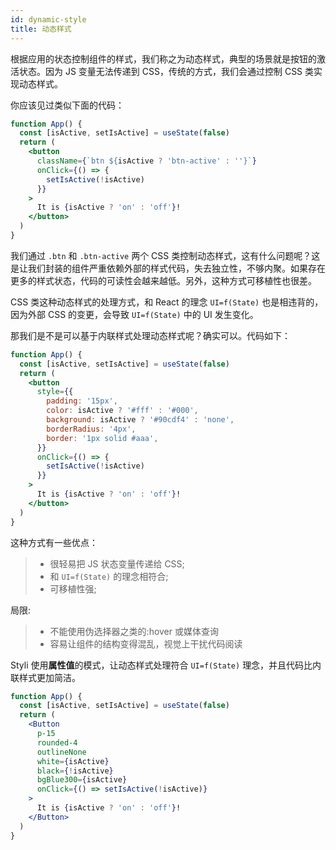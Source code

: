 ```yaml
---
id: dynamic-style
title: 动态样式
---
```


根据应用的状态控制组件的样式，我们称之为动态样式，典型的场景就是按钮的激活状态。因为 JS 变量无法传递到 CSS，传统的方式，我们会通过控制 CSS 类实现动态样式。

你应该见过类似下面的代码：

```jsx live
function App() {
  const [isActive, setIsActive] = useState(false)
  return (
    <button
      className={`btn ${isActive ? 'btn-active' : ''}`}
      onClick={() => {
        setIsActive(!isActive)
      }}
    >
      It is {isActive ? 'on' : 'off'}!
    </button>
  )
}
```

我们通过 `.btn` 和 `.btn-active` 两个 CSS 类控制动态样式，这有什么问题呢？这是让我们封装的组件严重依赖外部的样式代码，失去独立性，不够内聚。如果存在更多的样式状态，代码的可读性会越来越低。另外，这种方式可移植性也很差。

CSS 类这种动态样式的处理方式，和 React 的理念 `UI=f(State)` 也是相违背的，因为外部 CSS 的变更，会导致 `UI=f(State)` 中的 UI 发生变化。

那我们是不是可以基于内联样式处理动态样式呢？确实可以。代码如下：

```jsx live
function App() {
  const [isActive, setIsActive] = useState(false)
  return (
    <button
      style={{
        padding: '15px',
        color: isActive ? '#fff' : '#000',
        background: isActive ? '#90cdf4' : 'none',
        borderRadius: '4px',
        border: '1px solid #aaa',
      }}
      onClick={() => {
        setIsActive(!isActive)
      }}
    >
      It is {isActive ? 'on' : 'off'}!
    </button>
  )
}
```

这种方式有一些优点：

> - 很轻易把 JS 状态变量传递给 CSS;
> - 和 `UI=f(State)` 的理念相符合;
> - 可移植性强;

局限:

> - 不能使用伪选择器之类的:hover 或媒体查询
> - 容易让组件的结构变得混乱，视觉上干扰代码阅读

Styli 使用**属性值**的模式，让动态样式处理符合 `UI=f(State)` 理念，并且代码比内联样式更加简洁。

```jsx live
function App() {
  const [isActive, setIsActive] = useState(false)
  return (
    <Button
      p-15
      rounded-4
      outlineNone
      white={isActive}
      black={!isActive}
      bgBlue300={isActive}
      onClick={() => setIsActive(!isActive)}
    >
      It is {isActive ? 'on' : 'off'}!
    </Button>
  )
}
```
